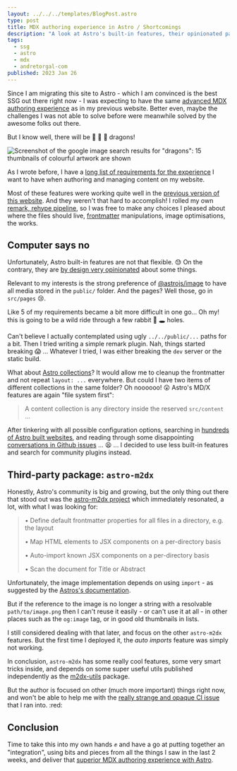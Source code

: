 ```yaml
---
layout: ../../../templates/BlogPost.astro
type: post
title: MDX authoring experience in Astro / Shortcomings
description: "A look at Astro's built-in features, their opinionated patterns and limitations, and evaluation of existing community driven projects such as m2dx"
tags:
  - ssg
  - astro
  - mdx
  - andretorgal-com
published: 2023 Jan 26
---
```


<Abstract>

Since I am migrating this site to Astro - which I am convinced is the best SSG out there right now - I was expecting to have the same [advanced MDX authoring experience](/posts/2023-01/saying-goodbye-to-my-react-static-website) as in my previous website. Better even, maybe the challenges I was not able to solve before were meanwhile solved by the awesome folks out there.

But I know well, there will be :dragon: :dragon: :dragon: dragons!

</Abstract>

<Hero>

![Screenshot of the google image search results for "dragons": 15 thumbnails of colourful artwork are shown](./media/dragons.png 'There be dragons')

</Hero>

As I wrote before, I have a [long list of requirements for the experience](/posts/2023-01/mdx-authoring-experience-in-astro-shortcomings-and-astro-m2dx) I want to have when authoring and managing content on my website.

Most of these features were working quite well in the [previous version of this website](/posts/2023-01/saying-goodbye-to-my-react-static-website). And they weren't that hard to accomplish! I rolled my own [remark, rehype pipeline](/posts/2023-01/unified-js-is-going-to-be-around-for-a-long-time), so I was free to make any choices I pleased about where the files should live, [frontmatter](https://mdxjs.com/guides/frontmatter/) manipulations, image optimisations, the works.

## Computer says no

Unfortunately, Astro built-in features are not that flexible. :sweat: On the contrary, they are [by design very opinionated](https://github.com/withastro/roadmap/pull/373) about some things.

Relevant to my interests is the strong preference of [@astrojs/image](https://docs.astro.build/en/guides/integrations-guide/image/) to have all media stored in the `public/` folder. And the pages? Well those, go in `src/pages` :cry:.

Like 5 of my requirements became a bit more difficult in one go... Oh my! this is going to be a wild ride through a few rabbit :rabbit: :hole: holes.

Can't believe I actually contemplated using ugly `../../public/...` paths for a bit. Then I tried writing a simple remark plugin. Nah, things started breaking :scream: ... Whatever I tried, I was either breaking the `dev` server or the static build.

What about [Astro collections](https://docs.astro.build/en/guides/content-collections/)? It would allow me to cleanup the frontmatter and not repeat `layout: ...` everywhere. But could I have two items of different collections in the same folder? Oh noooooo! :astonished: Astro's MD/X features are again "file system first":

> A content collection is any directory inside the reserved `src/content` ...

After tinkering with all possible configuration options, searching in [hundreds of Astro built websites](https://github.com/search?q=%22%40astrojs%2Fmdx%22&type=code), and reading through some disappointing [conversations in Github issues](https://github.com/withastro/astro/issues/5008) ... :tired_face: ... I decided to use less built-in features and search for community plugins instead.

## Third-party package: `astro-m2dx`

Honestly, Astro's community is big and growing, but the only thing out there that stood out was the [astro-m2dx project](https://astro-m2dx.netlify.app/) which immediately resonated, a lot, with what I was looking for:

> • Define default frontmatter properties for all files in a directory, e.g. the layout
>
> • Map HTML elements to JSX components on a per-directory basis
>
> • Auto-import known JSX components on a per-directory basis
>
> • Scan the document for Title or Abstract

Unfortunately, the image implementation depends on using `import` - as suggested by the [Astros's documentation](https://docs.astro.build/en/guides/integrations-guide/image/#images-in-public).

But if the reference to the image is no longer a string with a resolvable `path/to/image.png` then I can't reuse it easily - or can't use it at all - in other places such as the `og:image` tag, or in good old thumbnails in lists.

I still considered dealing with that later, and focus on the other `astro-m2dx` features. But the first time I deployed it, the _auto imports_ feature was simply not working.

In conclusion, `astro-m2dx` has some really cool features, some very smart tricks inside, and depends on some super useful utils published independently as the [m2dx-utils](https://www.npmjs.com/package/m2dx-utils) package.

But the author is focused on other (much more important) things right now, and won't be able to help me with the [really strange and opaque CI issue](https://github.com/christian-hackyourshack/npm/issues/65) that I ran into. :red:

## Conclusion

Time to take this into my own hands :fist: and have a go at putting together an "integration", using bits and pieces from all the things I saw in the last 2 weeks, and deliver that [superior MDX authoring experience with Astro](/posts/2023-01/improving-mdx-experience-in-astro-with-relative-paths-responsive-images-and-more).
